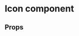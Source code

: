 
<Meta title="Icon" component={Icon} />

# Icon component

<Preview>
  <Story name="Icon Story">
    <Icon
      size={select(
        'Size',
        {
          Small: 'S',
          Medium: 'M',
          Large: 'L',
          XLarge: 'XL',
        },
        'L'
      )}
      hasMargin={boolean('Has magin?', false)}
      type={text('Type', 'twitter')}
      margin={number('Margin - px', 30)}
    />
  </Story>
</Preview>

## Props

<Props of={Icon} />

